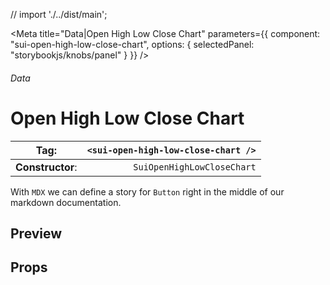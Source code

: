 
// import './../dist/main';

<Meta
	title="Data|Open High Low Close Chart"
	parameters={{
		component: "sui-open-high-low-close-chart",
		options: { selectedPanel: "storybookjs/knobs/panel" }
	}}
/>

###### Data

# Open High Low Close Chart

| **Tag**:         | `<sui-open-high-low-close-chart />` |
| ---------------- | ----------------------------------: |
| **Constructor**: |          `SuiOpenHighLowCloseChart` |

With `MDX` we can define a story for `Button` right in the middle of our
markdown documentation.

## Preview

## Props
